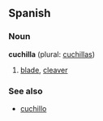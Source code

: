 ==Spanish==
===Noun===
'''cuchilla''' (plural: [[cuchillas]])

# [[blade]], [[cleaver]]

===See also===<!-- related?? -->
*[[cuchillo]]